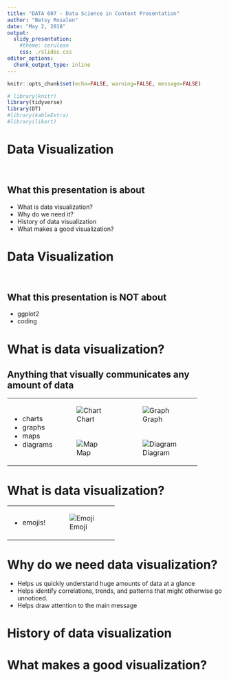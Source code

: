 ```yaml
---
title: "DATA 607 - Data Science in Context Presentation"
author: "Betsy Rosalen"
date: "May 2, 2018"
output: 
  slidy_presentation:
    #theme: cerulean
    css: ./slides.css
editor_options: 
  chunk_output_type: inline
---
```


```r
knitr::opts_chunk$set(echo=FALSE, warning=FALSE, message=FALSE)
```

```r
# library(knitr)
library(tidyverse)
library(DT)
#library(kableExtra)
#library(likert)
```

# Data Visualization

<br>

## **What this presentation is about**  

- What is data visualization?
- Why do we need it?
- History of data visualization
- What makes a good visualization?

# Data Visualization

<br>

## **What this presentation is NOT about**  

- ggplot2
- coding


# What is data visualization?

## Anything that visually communicates any amount of data

<table align="center">
<tr>
<td rowspan = 2>
- charts
- graphs
- maps 
- diagrams
</td>
<td>
![Chart](./images/chart.PNG)
</td>
<td>
![Graph](./images/graph.PNG)
</td>
</tr>

<tr>
<td>
![Map](images/map.PNG)
</td>
<td>
![Diagram](./images/diagram.PNG)
</td>
</tr>
</table>

# What is data visualization?

<table align="center">
<tr>
<td>
- emojis!
</td>
<td>
![Emoji](./images/emoji.jpg)
</td>
</tr>
</table>

# Why do we need data visualization?

- Helps us quickly understand huge amounts of data at a glance
- Helps identify correlations, trends, and patterns that might otherwise go unnoticed.
- Helps draw attention to the main message

# History of data visualization



# What makes a good visualization?


